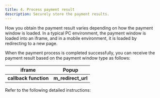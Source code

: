 ```yaml
---
title: 4. Process payment result
description: Securely store the payment results.
---
```



How you obtain the payment result varies depending on how the payment window is loaded. In a typical
PC environment, the payment window is loaded into an iframe, and in a mobile environment, it is
loaded by redirecting to a new page.

When the payment process is completed successfully, you can receive the payment result based on the
payment window type as follows:

|        iframe       |        Popup       |
|:-------------------:|:------------------:|
|**callback function**|**m\_redirect\_url**|

Refer to the following detailed instructions:

<ContentRef slug="/en/iframe" />

<ContentRef slug="/en/redirect" />
